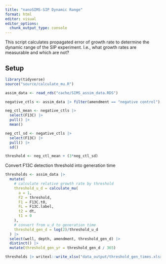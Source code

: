 ```yaml
---
title: "nanoSIMS-SIP Dynamic Range"
format: html
editor: visual
editor_options: 
  chunk_output_type: console
---
```


This script calculates propagated error of growth rate to determine the dynamic range of the SIP experiment. I.e., what growth rates are measurable and which are not?

## Setup

```r
library(tidyverse)
source("source/calculate_mu.R")
```

```r
assim_data <- read_rds("cache/SIMS_assim_data.RDS")
```

```r
negative_ctls <- assim_data |> filter(amendment == "negative control")
```

```r
neg_ctl_mean <- negative_ctls |> 
  select(F13C) |> 
  pull() |> 
  mean()

neg_ctl_sd <- negative_ctls |> 
  select(F13C) |> 
  pull() |> 
  sd()

threshold <- neg_ctl_mean + (3*neg_ctl_sd)
```

Convert F13C detection threshold into generation time

```r
thresholds <- assim_data |> 
  mutate(
    # calculate relative growth rate by threshold
    threshold_u_d = calculate_mu(
      a = 1,
      F2 = threshold,
      F1 = F13C.t0,
      FL = F13C.label,
      t2 = dt,
      t1 = 0
    ),
    # convert from u_d to generation time
    threshold_gen_d = log(2)/threshold_u_d
  ) |> 
  select(well, depth, amendment, threshold_gen_d) |> 
  distinct() |> 
  mutate(threshold_gen_yr = threshold_gen_d / 365)

thresholds |> writexl::write_xlsx("data_output/threshold_gen_times.xlsx")
```
